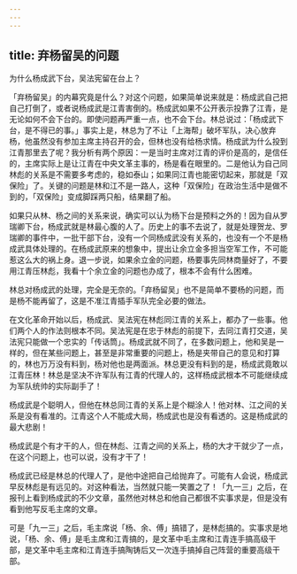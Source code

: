 ```yaml
---
---
---
```

title: 弃杨留吴的问题
---




为什么杨成武下台，吴法宪留在台上？

「弃杨留吴」的内幕究竟是什么？对这个问题，如果简单说来就是：杨成武自己把自己打倒了，或者说杨成武是江青害倒的。杨成武如果不公开表示投靠了江青，是无论如何不会下台的。即使问题再严重一点，也不会下台。林总说过：「杨成武下台，是不得已的事。」事实上是，林总为了不让「上海帮」破坏军队，决心放弃杨，他虽然没有参加主席主持召开的会，但林也没有给杨求情。杨成武为什么投到江青那里去了呢？我分析有两个原因：一是当时主席对江青的评价是高的，是信任的，主席实际上是让江青在中央文革主事的，杨是看在眼里的。二是他认为自己同林彪的关系是不需要多考虑的，稳如泰山；如果同江青也能密切起来，那就是「双保险」了。关键的问题是林和江不是一路人，这种「双保险」在政治生活中是做不到的，「双保险」变成脚踩两只船，结果翻了船。

如果只从林、杨之间的关系来说，确实可以认为杨下台是预料之外的！因为自从罗瑞卿下台，杨成武就是林最心腹的人了。历史上的事不去说了，就是处理贺龙、罗瑞卿的事件中，一批干部下台，没有一个同杨成武没有关系的，也没有一个不是杨成武具体处理的。在杨成武原来的想象中，提出让余立金多担当空军工作，不可能惹这么大的祸上身。退一步说，如果余立金的问题，杨要事先同林商量好了，不要用江青压林彪，我看十个余立金的问题也办成了，根本不会有什么困难。

林总对杨成武的处理，完全是无奈的。「弃杨留吴」也不是简单不要杨的问题，而是杨不能再留了，这是不准江青插手军队完全必要的做法。

在文化革命开始以后，杨成武、吴法宪在林彪同江青的关系上，都办了一些事。他们两个人的作法则根本不同。吴法宪是在忠于林彪的前提下，去同江青打交道，吴法宪只能做一个忠实的「传话筒」。杨成武就不同了，在多数问题上，他和吴是一样的，但在某些问题上，甚至是非常重要的问题上，杨是夹带自己的意见和打算的，林也万万没有料到，杨对他也是两面派。林总更没有料到的是，杨成武竟敢以江青压林！林总是坚决不许军队有江青的代理人的，这样杨成武根本不可能继续成为军队统帅的实际副手了！

杨成武是个聪明人，但他在林总同江青的关系上是个糊涂人！他对林、江之间的关系是没有看准的。江青这个人不能成大局，杨成武也是没有看透的。这是杨成武的最大悲剧！

杨成武是个有才干的人，但在林彪、江青之间的关系上，杨的大才干就少了一点，在这个问题上，也可以说，没有才干了！

杨成武已经是林总的代理人了，是他中途把自己给抛弃了。可能有人会说，杨成武早反林彪是有远见的。对这种看法，当然就只能一笑置之了！「九一三」之后，在报刊上看到杨成武的不少文章，虽然他对林总和他自己都很不实事求是，但是没有看到他写反毛主席的文章。

可是「九一三」之后，毛主席说「杨、余、傅」搞错了，是林彪搞的。实事求是地说，「杨、余、傅」是毛主席和江青搞的，是文革中毛主席和江青连手搞高级干部，是文革中毛主席和江青连手搞陶铸后又一次连手搞掉自己阵营的重要高级干部。